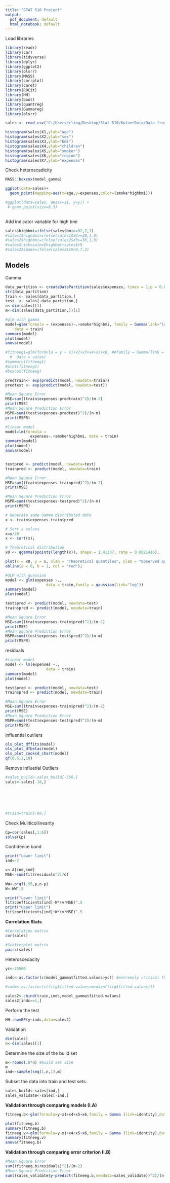 ---
title: "STAT 510 Project"
output:
  pdf_document: default
  html_notebook: default
---




Load libraries

```{r}
library(readr)
library(car)
library(tidyverse)
library(dplyr)
library(ggplot2)
library(olsrr)
library(MASS)
library(corrplot)
library(caret)
library(ROCit)
library(HH)
library(boot)
library(quantreg)
library(Gammareg)
library(olsrr)
```


```{r}
sales <- read_csv("C:/Users/rliog/Desktop/Stat 510/KutnerData/Data from Text/insurance2.csv")
```





```{r}
histogram(sales$X1,ylab="age")
histogram(sales$X2,ylab="sex")
histogram(sales$X3,ylab="bmi")
histogram(sales$X4,ylab="children")
histogram(sales$X5,ylab="smoker")
histogram(sales$X6,ylab="region")
histogram(sales$X7,ylab="expenses")


```

Check heteroscadicity
```{r}
MASS::boxcox(model_gamma)

```




```{r}
ggplot(data=sales)+
  geom_point(mapping=aes(x=age,y=expenses,color=(smoke*highbmi)))

#ggplot(data=sales, aes(x=x1, y=y)) +
 # geom_point(size=0.3)
         
```



Add indicator variable for high bmi
```{r}
sales$highbmi=ifelse(sales$bmi>=32,2,1)
#sales1$highbmi=ifelse(sales1$X3>=30,1,0)
#sales2$highbmi=ifelse(sales2$X3>=30,1,0)
#sales$risk=sales$highbmi+sales$x5
#sales2$smoke=ifelse(sales2$x5>0,7,2)
```






## Models


 Gamma



```{r}
data_partition <- createDataPartition(sales$expenses, times = 1,p = 0.8,list = FALSE)
str(data_partition)
train <- sales[data_partition,]
test  <- sales[-data_partition,]
n<-dim(sales)[1]
m<-dim(sales[data_partition,])[1]
```






```{r}
#glm with gamma
model=glm(formula = (expenses)~.+smoke*highbmi, family = Gamma(link="log"), 
    data = train)
summary(model)
plot(model)
anova(model)

#fitneeg1=glm(formula = y ~ x1+x2+x3+x4+x5+x6, ##family = Gamma(link = "log"), 
  #  data = sales)
#summary(fitneeg1)
#plot(fitneeg1)
#boxcox(fitneeg)

predtrain<- exp(predict(model, newdata=train))
predtest <- exp(predict(model, newdata=test))

#Mean Square Error
MSE=sum((train$expenses-predtrain)^2)/(m-2)
print(MSE)
#Mean Square Prediction Error
MSPR=sum((test$expenses-predtest)^2)/(n-m)
print(MSPR)
```





```{r}
#linear model
model=lm(formula = 
           expenses~.+smoke*highbmi, data = train)
summary(model)
plot(model)
anova(model)


testpred <- predict(model, newdata=test)
trainpred <- predict(model, newdata=train)

#Mean Square Error
MSE=sum((train$expenses-trainpred)^2)/(m-2)
print(MSE)

#Mean Square Prediction Error
MSPR=sum((test$expenses-testpred)^2)/(n-m)
print(MSPR)
```






```{r}

# Generate some Gamma distributed data
x <- train$expenses-train$pred

# Sort x values
x=x/20
x <- sort(x);

# Theoretical distribution
x0 <- qgamma(ppoints(length(x)), shape = 1.41337, rate = 0.0021416);

plot(x = x0, y = x, xlab = "Theoretical quantiles", ylab = "Observed quantiles");
abline(a = 0, b = 1, col = "red");
```
 


```{r}
#GLM with guassian
model <- glm(expenses ~.,
                  data = train,family = gaussian(link="log"))
summary(model)
plot(model)

test$pred <- predict(model, newdata=test)
train$pred <- predict(model, newdata=train)

#Mean Square Error
MSE=sum((train$expenses-train$pred)^2)/(m-2)
print(MSE)
#Mean Square Prediction Error
MSPR=sum((test$expenses-test$pred)^2)/(n-m)
print(MSPR)
```

residuals



```{r}
#linear model
model <- lm(expenses ~.,
                  data = train)
summary(model)
plot(model)

test$pred <- predict(model, newdata=test)
train$pred <- predict(model, newdata=train)

#Mean Square Error
MSE=sum((train$expenses-train$pred)^2)/(m-2)
print(MSE)
#Mean Square Prediction Error
MSPR=sum((test$expenses-test$pred)^2)/(n-m)
print(MSPR)
```



Influential outliers
```{r}
ols_plot_dffits(model)
ols_plot_dfbetas(model)
ols_plot_cooksd_chart(model)
qf(0.5,2,10)
```


Remove influetial Outliers
```{r}
#sales_build<-sales_build[-556,]
sales<-sales[-18,]






#train=train[-99,]
```



Check Mullticollinearity

```{r}
Cp=cor(sales[,1:6])
solve(Cp)

```


Confidence band
```{r}
print("Lower limit")
ind<-2

v<-A[ind,ind]
MSE<-sum(fit$residuals^2)/df
  
WW<-p*qf(.95,p,n-p)
W<-WW^.5

print("Lower limit")
fit$coefficients[ind]-W*(v*MSE)^.5
print("Upper limit")
fit$coefficients[ind]+W*(v*MSE)^.5
```

**Correlation Stats**

```{r}
#Correlation matrix
cor(sales)

#Scatterplot matrix
pairs(sales)
```
Heteroscedacity


```{r}
yc<-25500

indc<-as.factor(c(model_gamma$fitted.values>yc)) #extremely critical that we define this indicator as a FACTOR, otherwise code won't run!

#indm<-as.factor(c(fitg$fitted.values>median(fitg$fitted.values)))

sales2<-cbind(train,indc,model_gamma$fitted.values)
sales2[indc==1,]
```

Perform the test
```{r}
HH::hovBF(y~indc,data=sales2)

```


Validation


```{r}
dim(sales)
n<-dim(sales)[1]
```

Determine the size of the build set
```{r}
m<-round(.8*n) #build set size
m
ind<-sample(seq(1,n,1),m)
```


Subset the data into train and test sets.
```{r}
sales_build<-sales[ind,]
sales_validate<-sales[-ind,]

```

**Validation through comparing models (I.A)**
```{r}
fitneeg.b<-glm(formula=y~x1+x4+x5+x6,family = Gamma (link=identity),data=sales_build)

plot(fitneeg.b)
summary(fitneeg.b)
fitneeg.v<-glm(formula=y~x1+x4+x5+x6,family = Gamma (link=identity),data=sales_validate)
summary(fitneeg.v)
anova(fitneeg.b)
```




**Validation through comparing error criterion (I.B)**

```{r}
#Mean Square Error
sum((fitneeg.b$residuals)^2)/(m-2)
#Mean Square Prediction Error
sum((sales_validate$y-predict(fitneeg.b,newdata=sales_validate))^2)/(n-m)
```











